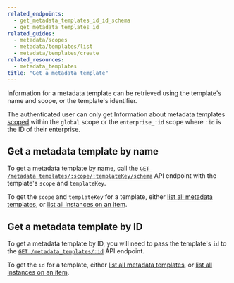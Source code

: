```yaml
---
related_endpoints:
  - get_metadata_templates_id_id_schema
  - get_metadata_templates_id
related_guides:
  - metadata/scopes
  - metadata/templates/list
  - metadata/templates/create
related_resources:
  - metadata_templates
title: "Get a metadata template"
---
```

Information for a metadata template can be retrieved using the template's name
and scope, or the template's identifier.

<Message>

  The authenticated user can only get Information about metadata templates
  [scoped][scopes] within the `global` scope or the `enterprise_:id` scope where
  `:id` is  the ID of their enterprise.

</Message>

## Get a metadata template by name

To get a metadata template by name, call the [`GET
/metadata_templates/:scope/:templateKey/schema`][e_by_name] API endpoint with the
template's `scope` and `templateKey`.

<Samples id='get_metadata_templates_id_id_schema' />

<Message>

  To get the `scope` and `templateKey` for a template, either
  [list all metadata templates][g_list_templates], or
  [list all instances on an item][g_list_instances_item].

</Message>

## Get a metadata template by ID

To get a metadata template by ID, you will need to pass the template's
`id` to the [`GET
/metadata_templates/:id`][e_by_id] API endpoint.

<Samples id='get_metadata_templates_id' />

<Message>

  To get the `id` for a template, either
  [list all metadata templates][g_list_templates], or
  [list all instances on an item][g_list_instances_item].
  
</Message>

[e_by_name]: e://get_metadata_templates_id_id_schema
[e_by_id]: e://get_metadata_templates_id
[scopes]: g://metadata/scopes
[g_list_templates]: g://metadata/templates/list
[g_list_instances_item]: g://metadata/instances/list
